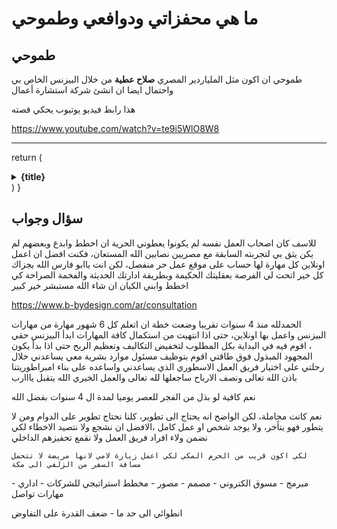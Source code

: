 # ما هي محفزاتي ودوافعي وطموحي

## طموحي 

طموحي ان اكون مثل الملياردير المصري **صلاح عطية** من خلال البيزنس الخاص بي واحتمال ايضا ان انشئ شركة استشارة أعمال

هذا رابط فيديو يوتيوب يحكي قصته

https://www.youtube.com/watch?v=te9i5WlO8W8 

---



  return (
    <details
      closed
      className="last-of-type:mb-0 rounded-lg bg-neutral-50 dark:bg-neutral-800 p-2 mt-4"
    >
      <summary>
        <strong className="text-lg">{title}</strong>
      </summary>
      <div className="nx-p-2">{children}</div>
    </details>
  )
}

## سؤال وجواب


<FAQBox title="هل صنعت متجر الكتروني او بيزنس كامل من قبل ونجح؟">

  للاسف كان اصحاب العمل نفسه لم يكونوا يعطوني الحرية ان اخطط وابدع وبعضهم لم يكن يثق بي لتجربته السابقة مع مصريين نصابين الله المستعان، فكنت افضل ان اعمل اونلاين كل مهارة لها حساب على موقع عمل حر منفصل، لكن انت ياابو فارس الله يجزاك كل خير اتحت لي الفرصة بعقليتك الحكيمة وبطريقة ادارتك الحديثة والفخمة الصراحة كي اخطط وابني الكيان ان شاء الله مستبشر خير كبير

https://www.b-bydesign.com/ar/consultation

</FAQBox>

<FAQBox title="ما هي خبرتك؟ ولماذا ترى نفسك كفؤ لهذا البيزنس؟">
  الحمدلله منذ 4 سنوات تقريبا وضعت خطة ان اتعلم كل 6 شهور مهارة من مهارات البيزنس واعمل بها اونلاين، حتى اذا انتهيت من استكمال كافة المهارات ابدأ البيزنس حقي ، اقوم فيه في البداية بكل المطلوب  لتخفيض التكاليف وتعظيم الربح حتى اذا بدأ يكون المجهود المبذول فوق طاقتي اقوم بتوظيف مسئول موارد بشرية معي يساعدني خلال رحلتي على اختيار فريق العمل الاسطوري الذي يساعدني واساعده على بناء امبراطوريتنا باذن الله تعالى ونصف الارباح ساجعلها لله تعالى والعمل الخيري الله يتقبل يااارب

</FAQBox>


<FAQBox title="هل 4 سنوات كافية لتجميع كل هذه المهارات والخبرة؟">

  نعم كافية لو بذل من الفجر للعصر يوميا لمدة ال 4 سنوات بفضل الله 
  
</FAQBox>



<FAQBox title="على الواتساب قلت ان لدى المؤسسة تسويق الكتروني ممتاز">

  نعم كانت مجاملة، لكن الواضح انه يحتاج الى تطوير، كلنا نحتاج تطوير على الدوام ومن لا يتطور فهو يتأخر، ولا يوجد شخص او عمل كامل ،الافضل ان نشجع ولا نتصيد الاخطاء لكي نضمن ولاء افراد فريق العمل ولا نقمع تحفيزهم الداخلي
</FAQBox>


<FAQBox title="لماذا تركت الزلفي وانت كنت مستمتع بالحياة بها وجئت الى جدة على هذا الراتب الضعيف ">

    لكي اكون قريب من الحرم المكي لكي اعمل زيارة لامي لانها مريضة لا تتحمل مسافة السفر من الزلفي الى مكة


</FAQBox>


<FAQBox title=" اذكر نقاط قوتك في بضع كلمات  ">

  مبرمج - مسوق الكتروني - مصمم - مصور - مخطط استراتيجي للشركات - اداري - مهارات تواصل 

</FAQBox>



<FAQBox title=" اذكر نقاط ضعفك في بضع كلمات  ">

  انطوائي الى حد ما - ضعف القدرة على التفاوض 

</FAQBox>


